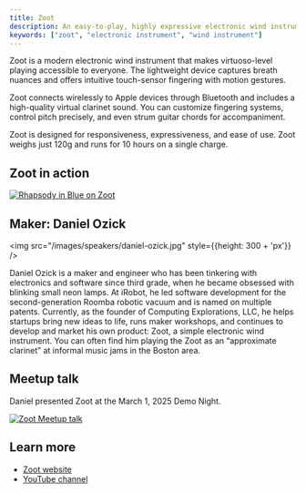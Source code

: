 ```yaml
---
title: Zoot
description: An easy-to-play, highly expressive electronic wind instrument
keywords: ["zoot", "electronic instrument", "wind instrument"]
---
```


Zoot is a modern electronic wind instrument that makes virtuoso-level playing accessible to everyone. The lightweight device captures breath nuances and offers intuitive touch-sensor fingering with motion gestures.

Zoot connects wirelessly to Apple devices through Bluetooth and includes a high-quality virtual clarinet sound. You can customize fingering systems, control pitch precisely, and even strum guitar chords for accompaniment.

Zoot is designed for responsiveness, expressiveness, and ease of use. Zoot weighs just 120g and runs for 10 hours on a single charge.

## Zoot in action
[![Rhapsody in Blue on Zoot](https://img.youtube.com/vi/d0zLKUiBTns/0.jpg)](https://www.youtube.com/watch?v=d0zLKUiBTns)

## Maker: Daniel Ozick

<img src="/images/speakers/daniel-ozick.jpg" style={{height: 300 + 'px'}} />

Daniel Ozick is a maker and engineer who has been tinkering with electronics and software since third grade, when he became obsessed with blinking small neon lamps. At iRobot, he led software development for the second-generation Roomba robotic vacuum and is named on multiple patents. Currently, as the founder of Computing Explorations, LLC, he helps startups bring new ideas to life, runs maker workshops, and continues to develop and market his own product: Zoot, a simple electronic wind instrument. You can often find him playing the Zoot as an “approximate clarinet” at informal music jams in the Boston area.

## Meetup talk
Daniel presented Zoot at the March 1, 2025 Demo Night.

[![Zoot Meetup talk](https://img.youtube.com/vi/ZoiHUqTO_ZM/0.jpg)](https://www.youtube.com/watch?v=ZoiHUqTO_ZM)

## Learn more
* [Zoot website](https://www.playzoot.com/)
* [YouTube channel](https://www.youtube.com/@tuneful440)